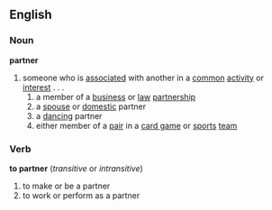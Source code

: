 ==English==
===Noun===
'''partner'''
# someone who is [[associated]] with another in a [[common]] [[activity]] or [[interest]] . . .
## a member of a [[business]] or [[law]] [[partnership]]
## a [[spouse]] or [[domestic]] partner
## a [[dancing]] partner
## either member of a [[pair]] in a [[card game]] or [[sports]] [[team]]
===Verb===
'''to partner'''  (''transitive'' or ''intransitive'')
# to make or be a partner
# to work or perform as a partner